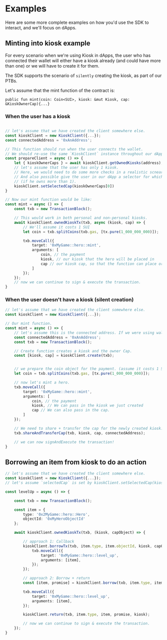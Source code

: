 # Examples

Here are some more complete examples on how you'd use the SDK to interact, and we'll focus on dApps.

## Minting into kiosk example

For every scenario when we're using Kiosk in dApps, the user who has connected their wallet will
either have a kiosk already (and could have more than one) or we will have to create it for them.

The SDK supports the scenario of `silently` creating the kiosk, as part of our PTBs.

Let's assume that the mint function of the contract is:

`public fun mint(coin: Coin<SUI>, kiosk: &mut Kiosk, cap: &KioskOwnerCap){...}`

### When the user has a kiosk

```typescript

// let's assume that we have created the client somewhere else.
const kioskClient = new KioskClient({...});
const connectedAddress = '0xAnAddress';

// This function should run when the user connects the wallet.
// We should re-use the same `KioskClient` instance throughout our dApp.
const prepareClient = async () => {
    let { kioskOwnerCaps } = await kioskClient.getOwnedKiosks(address);
    // let's assume that the user has only 1 kiosk.
    // Here, we would need to do some more checks in a realistic scneario.
    // And also possible give the user in our dApp a selector for which kiosk he wants to interact with
    // (if he owns more than 1).
    kioskClient.setSelectedCap(kioskOwnerCaps[0])
}

// Now our mint function would be like:
const mint = async () => {
    const txb = new TransactionBlock();

    // This would work in both personal and non-personal kiosks.
    await kioskClient.ownedKioskTx(txb, async (kiosk, cap) => {
        // We'll assume it costs 1 SUI
        let coin = txb.splitCoins(txb.gas, [tx.pure(1_000_000_000)]);

        txb.moveCall({
            target: '0xMyGame::hero::mint',
            arguments: [
                coin, // the payment
                kiosk, // our kiosk that the hero will be placed in
                cap // our kiosk cap, so that the function can place or lock it.
            ]
        });
    });
    // now we can continue to sign & execute the transaction.
}
```

### When the user doesn't have a kiosk (silent creation)

```typescript
// let's assume that we have created the client somewhere else.
const kioskClient = new KioskClient({...});

// Our mint function.
const mint = async () => {
    // let's assume this is the connected address. If we were using wallet-kit, that would be `currentAccount?.address`.
    const connectedAddress = '0xAnAddress';
    const txb = new TransactionBlock();

    // Create function creates a kiosk and the owner Cap.
    const [kiosk, cap] = kioskClient.create(txb);


    // we prepare the coin object for the payment. (assume it costs 1 SUI to mint a hero)
    let coin = txb.splitCoins(txb.gas, [tx.pure(1_000_000_000)]);

    // now let's mint a hero.
    txb.moveCall({
        target: '0xMyGame::hero::mint',
        arguments: [
            coin, // the payment
            kiosk, // We can pass in the kiosk we just created
            cap // We can also pass in the cap.
        ]
    });

    // We need to share + transfer the cap for the newly created kiosk.
    txb.shareAndTransferCap(txb, kiosk, cap, connectedAddress);

    // we can now signAndExecute the transaction!
}
```

## Borrowing an item from kiosk to do an action

```typescript
// let's assume that we have created the client somewhere else.
const kioskClient = new KioskClient({...});
// let's assume `selectedCap` is set by kioskClient.setSelectedCap(kioskOwnerCaps), similar to first example.

const levelUp = async () => {

    const txb = new TransactionBlock();

    const item = {
        type: '0x2MyGame::hero::Hero',
        objectId: '0xMyHeroObjectId'
    };

    await kioskClient.ownedKioskTx(txb, (kiosk, capObject) => {

        // approach 1: Callback
        kioskClient.borrowTx(txb, item.type, item.objectId, kiosk, capObject, (item) => {
            txb.moveCall({
                target: '0xMyGame::hero::level_up',
                arguments: [item],
            });
        });

        // approach 2: Borrow + return
        const [item, promise] = kioskClient.borrow(txb, item.type, item.objectId, kiosk, capObject);

        txb.moveCall({
            target: '0xMyGame::hero::level_up',
            arguments: [item],
        });

        kioskClient.return(txb, item.type, item, promise, kiosk);

        // now we can continue to sign & execute the transaction.
    });
}
```

